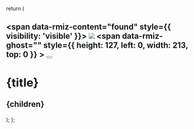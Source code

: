   return (
    <a className="card block not-prose font-normal group relative my-2 ring-2 ring-transparent rounded-xl bg-white/50 dark:bg-codeblock/50 border border-gray-100 shadow-md dark:shadow-none shadow-gray-300/10 dark:border-gray-800/50 overflow-hidden w-full cursor-pointer hover:!border-primary dark:hover:!border-primary-light">
      <div>
        <h2 className="font-semibold text-base text-gray-800 dark:text-white" />
        <span className="mt-1 font-normal text-gray-700 dark:text-gray-300">
          <div className="integration-logo">
            <span aria-owns="rmiz-modal-942aec5edfb7" data-rmiz="">
              <span data-rmiz-content="found" style={{ visibility: 'visible' }}>
                <img src={img} className="pointer-events-none" />
              </span>
              <span
                data-rmiz-ghost=""
                style={{ height: 127, left: 0, width: 213, top: 0 }}
              >
                <button
                  aria-label="Expand image"
                  data-rmiz-btn-zoom=""
                  type="button"
                >
                  <svg
                    aria-hidden="true"
                    data-rmiz-btn-zoom-icon="true"
                    fill="currentColor"
                    focusable="false"
                    viewBox="0 0 16 16"
                    xmlns="http://www.w3.org/2000/svg"
                  >
                    <path d="M 9 1 L 9 2 L 12.292969 2 L 2 12.292969 L 2 9 L 1 9 L 1 14 L 6 14 L 6 13 L 2.707031 13 L 13 2.707031 L 13 6 L 14 6 L 14 1 Z" />
                  </svg>
                </button>
              </span>
            </span>
          </div>
          <div className="px-6 py-5">
            <h2 className="font-semibold text-base">{title}</h2>
            <p className="mt-2">{children}</p>
            <p />
          </div>
        </span>
      </div>
    </a>
  );
};
